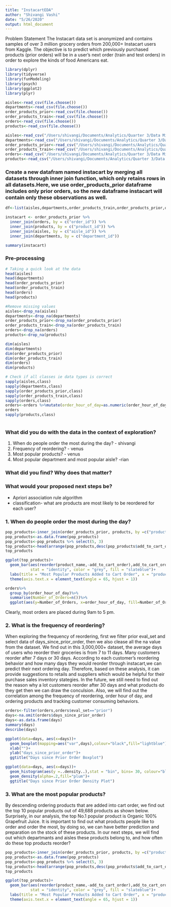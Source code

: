 ```yaml
---
title: "InstacartEDA"
author: "Shivangi Vashi"
date: "5/26/2020"
output: html_document
---
```


Problem Statement
The Instacart data set is anonymized and contains samples of over 3 million grocery orders from 200,000+ Instacart users from Kaggle. 
The objective is to predict which previously purchased products (prior orders) will be in a user's next order (train and test orders) in order to explore the kinds of food Americans eat.

```r
library(dplyr)
library(tidyverse)
library(funModeling)
library(psych)
library(ggplot2)
library(plyr)

aisles<-read_csv(file.choose())
departments<-read_csv(file.choose())
order_products_prior<-read_csv(file.choose())
order_products_train<-read_csv(file.choose())
orders<-read_csv(file.choose())
products<-read_csv(file.choose())

aisles<-read_csv("/Users/shivangi/Documents/Analytics/Quarter 3/Data Mining/instacart-market-basket-analysis/aisles.csv")
departments<-read_csv("/Users/shivangi/Documents/Analytics/Quarter 3/Data Mining/instacart-market-basket-analysis/departments.csv")
order_products_prior<-read_csv("/Users/shivangi/Documents/Analytics/Quarter 3/Data Mining/instacart-market-basket-analysis/order_products__prior.csv")
order_products_train<-read_csv("/Users/shivangi/Documents/Analytics/Quarter 3/Data Mining/instacart-market-basket-analysis/order_products__train.csv")
orders<-read_csv("/Users/shivangi/Documents/Analytics/Quarter 3/Data Mining/instacart-market-basket-analysis/orders.csv")
products<-read_csv("/Users/shivangi/Documents/Analytics/Quarter 3/Data Mining/instacart-market-basket-analysis/products.csv")

```


### Create a new datafram named instacart by merging all datasets through inner join function, which only retains rows in all datasets.Here, we use order_products_prior dataframe includes only prior orders, so the new dataframe instacart will contain only these observations as well. 
```r
df<-list(aisles,departments,order_products_train,order_products_prior,orders,products)

instacart <- order_products_prior %>%
  inner_join(orders, by = c("order_id")) %>%
  inner_join(products, by = c("product_id")) %>%
  inner_join(aisles, by = c("aisle_id")) %>%
  inner_join(departments, by = c("department_id"))

summary(instacart)
```

### Pre-processing
```r

# Taking a quick look at the data
head(aisles)
head(departments)
head(order_products_prior)
head(order_products_train)
head(orders)
head(products)

#Remove missing values
aisles<-drop_na(aisles)
departments<-drop_na(departments)
order_products_prior<-drop_na(order_products_prior)
order_products_train<-drop_na(order_products_train)
orders<-drop_na(orders)
products<-drop_na(products)

dim(aisles)
dim(departments)
dim(order_products_prior)
dim(order_products_train)
dim(orders)
dim(products)

# Check if all classes ie data types is correct
sapply(aisles,class)
sapply(departments,class)
sapply(order_products_prior,class)
sapply(order_products_train,class)
sapply(orders,class)
orders<-orders %>%mutate(order_hour_of_day=as.numeric(order_hour_of_day))
orders
sapply(products,class)



```

### What did you do with the data in the context of exploration?
1. When do people order the most during the day? - shivangi
2. Frequency of reordering? - venus
3. Most popular products? - venus
4. Most popular department and most popular aisle? -rian

### What did you find? Why does that matter? 

### What would your proposed next steps be? 
- Apriori association rule algorithm
- classification- what are products are most likely to be reordered for each user?


### 1. When do people order the most during the day?

```r
pop_products<-inner_join(order_products_prior, products, by =c("product_id"))
pop_products<-as.data.frame(pop_products)
pop_products<-pop_products %>% select(5, 3)
top_products<-head(arrange(pop_products,desc(pop_products$add_to_cart_order)), n = 10)
top_products

ggplot(top_products)+
  geom_bar(aes(reorder(product_name,-add_to_cart_order),add_to_cart_order, fill= add_to_cart_order),
           stat = "identity", color = "grey", fill = "slateblue")+
  labs(title = "Most Popular Products Added to Cart Order", x = "product names", y = "add to cart order") +
  theme(axis.text.x = element_text(angle = 65, hjust = 1))

orders%>%
  group_by(order_hour_of_day)%>%
  summarise(Number_of_Orders=n())%>%
  ggplot(aes(y=Number_of_Orders, x=order_hour_of_day, fill=Number_of_Orders)) + geom_col()+ coord_cartesian(xlim = c(0, 24)) 

```
Clearly, most orders are placed during 9am to 5 pm.


### 2. What is the frequency of reordering? 
When exploring the frequency of reordering, first we filter prior eval_set and select data of days_since_prior_order, then we also clease all the na value from the dataset. 
We find out in this 3,000,000+ dataset, the average days of users who reorder their groceries is from 7 to 11 days. Many customers reorder after 7 days or 30 days. 
According to each customer's reordering behavior and how many days they would reorder through instacart,we can predict their next ordering day. Therefore, based on these analysis, it can provide suggestions to retails and suppliers which would be helpful for their purchase sales inventory stategies.
In the future, we still need to find out the reason why a lot customers reorder after 30 days and what products do they get then we can draw the conculsion. Also, we will find out the correlation among the frequency of reordering, order hour of day, and ordering products and tracking customer consuming behaviors.

```r
orders<-filter(orders,orders$eval_set=="prior")
days<-na.omit(orders$days_since_prior_order)
days<-as.data.frame(days)
summary(days)
describe(days)

ggplot(data=days, aes(x=days))+ 
  geom_boxplot(mapping=aes("var",days),colour="black",fill="lightblue")+
  xlab("")+
  ylab("days_since_prior_order")+
  ggtitle("Days since Prior Order Boxplot")

ggplot(data=days, aes(x=days))+ 
  geom_histogram(aes(y =..density..),stat = "bin", bins= 30, colour="black", fill="lavenderblush")+
  geom_density(alpha=.2,fill="plum")+
  ggtitle("Days since Prior Order Density Plot")

```


### 3. What are the most popular products?
By descending ordering products that are added into cart order, we find out the top 10 popular products out of 49,688 products as shown below. Surprisely, in our analysis, the top No.1 popular product is Organic 100% Grapefruit Juice.
It is important to find out what products people like to order and order the most, by doing so, we can have better prediction and preparation on the stock of these products. 
In our next steps, we will find out which departmants and aisles these products belong to, and how often do these top products reorder?

```r
pop_products<-inner_join(order_products_prior, products, by =c("product_id"))
pop_products<-as.data.frame(pop_products)
pop_products<-pop_products %>% select(5, 3)
top_products<-head(arrange(pop_products,desc(pop_products$add_to_cart_order)), n = 10)
top_products

ggplot(top_products)+
  geom_bar(aes(reorder(product_name,-add_to_cart_order),add_to_cart_order, fill= add_to_cart_order),
           stat = "identity", color = "grey", fill = "slateblue")+
  labs(title = "Most Popular Products Added to Cart Order", x = "product names", y = "add to cart order") +
  theme(axis.text.x = element_text(angle = 65, hjust = 1))

```







